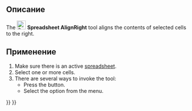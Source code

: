 <languages/>

{{Docnav/ru
|[[Spreadsheet_AlignCenter/ru|Выровнять по центру]]
|[[Spreadsheet_AlignTop/ru|Выровнять по верхнему краю]]
|[[Spreadsheet_Workbench/ru|Электронные таблицы]]
|IconL=Spreadsheet_AlignCenter.svg
|IconR=Spreadsheet_AlignTop.svg
|IconC=Workbench_Spreadsheet.svg
}}

{{GuiCommand/ru
|Name/ru=Выровнять по правому краю
|Name=Spreadsheet_AlignRight
|MenuLocation=Электронная таблица → Alignment → Выровнять по правому краю
|Workbenches=[[Spreadsheet_Workbench/ru|Spreadsheet]]
|Version=0.17
}}

<span id="Description"></span>
==Описание==

The [[File:Spreadsheet_AlignRight.svg|24px]] '''Spreadsheet AlignRight''' tool aligns the contents of selected cells to the right.

<span id="Usage"></span>
==Применение==

# Make sure there is an active [[Spreadsheet_CreateSheet|spreadsheet]].
# Select one or more cells.
# There are several ways to invoke the tool:
#* Press the {{Button|[[File:Spreadsheet_AlignRight.svg|16px]] [[Spreadsheet_AlignRight|Align right]]}} button.
#* Select the {{MenuCommand|Spreadsheet → Alignment → [[File:Spreadsheet_AlignRight.svg|16px]] Align right}} option from the menu.


{{Docnav/ru
|[[Spreadsheet_AlignCenter/ru|Выровнять по центру]]
|[[Spreadsheet_AlignTop/ru|Выровнять по верхнему краю]]
|[[Spreadsheet_Workbench/ru|Электронные таблицы]]
|IconL=Spreadsheet_AlignCenter.svg
|IconR=Spreadsheet_AlignTop.svg
|IconC=Workbench_Spreadsheet.svg
}}

{{Spreadsheet_Tools_navi{{#translation:}}}}
{{Userdocnavi{{#translation:}}}}
